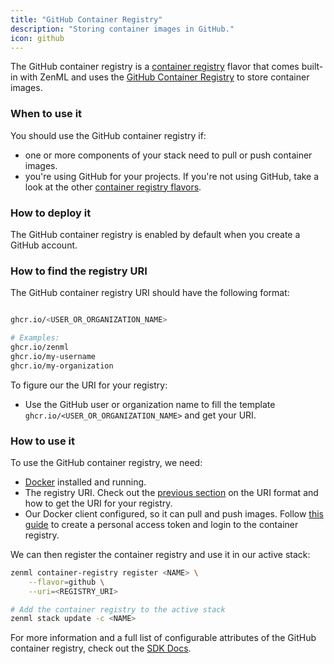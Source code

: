 ```yaml
---
title: "GitHub Container Registry"
description: "Storing container images in GitHub."
icon: github
---
```


The GitHub container registry is a [container registry](/versions/0.66.0/stack-components/container-registries) flavor that comes built-in with ZenML and uses the [GitHub Container Registry](https://docs.github.com/en/packages/working-with-a-github-packages-registry/working-with-the-container-registry) to store container images.

### When to use it

You should use the GitHub container registry if:

* one or more components of your stack need to pull or push container images.
* you're using GitHub for your projects. If you're not using GitHub, take a look at the other [container registry flavors](/versions/0.66.0/stack-components/container-registries#container-registry-flavors).

### How to deploy it

The GitHub container registry is enabled by default when you create a GitHub account.

### How to find the registry URI

The GitHub container registry URI should have the following format:

```bash

ghcr.io/<USER_OR_ORGANIZATION_NAME>

# Examples:
ghcr.io/zenml
ghcr.io/my-username
ghcr.io/my-organization
```

To figure our the URI for your registry:

* Use the GitHub user or organization name to fill the template `ghcr.io/<USER_OR_ORGANIZATION_NAME>` and get your URI.

### How to use it

To use the GitHub container registry, we need:

* [Docker](https://www.docker.com) installed and running.
* The registry URI. Check out the [previous section](/versions/0.66.0/stack-components/container-registries/github#how-to-find-the-registry-uri) on the URI format and how to get the URI for your registry.
* Our Docker client configured, so it can pull and push images. Follow [this guide](https://docs.github.com/en/packages/working-with-a-github-packages-registry/working-with-the-container-registry#authenticating-to-the-container-registry) to create a personal access token and login to the container registry.

We can then register the container registry and use it in our active stack:

```bash
zenml container-registry register <NAME> \
    --flavor=github \
    --uri=<REGISTRY_URI>

# Add the container registry to the active stack
zenml stack update -c <NAME>
```

For more information and a full list of configurable attributes of the GitHub container registry, check out the [SDK Docs](https://sdkdocs.zenml.io/latest/core%5Fcode%5Fdocs/core-container%5Fregistries/#zenml.container%5Fregistries.github%5Fcontainer%5Fregistry.GitHubContainerRegistry).

